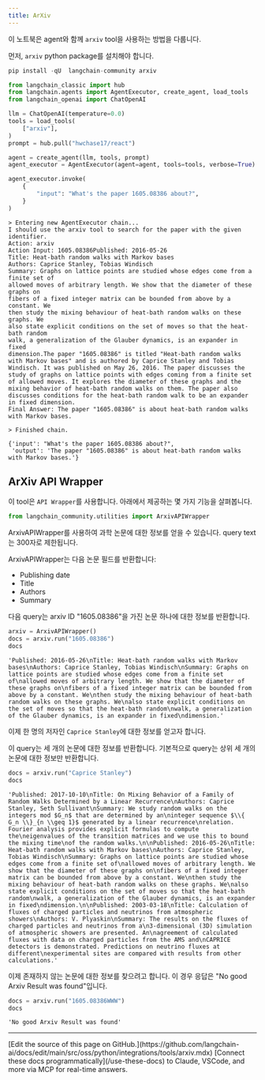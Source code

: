 ```yaml
---
title: ArXiv
---
```


이 노트북은 agent와 함께 `arxiv` tool을 사용하는 방법을 다룹니다.

먼저, `arxiv` python package를 설치해야 합니다.

```python
pip install -qU  langchain-community arxiv
```

```python
from langchain_classic import hub
from langchain.agents import AgentExecutor, create_agent, load_tools
from langchain_openai import ChatOpenAI

llm = ChatOpenAI(temperature=0.0)
tools = load_tools(
    ["arxiv"],
)
prompt = hub.pull("hwchase17/react")

agent = create_agent(llm, tools, prompt)
agent_executor = AgentExecutor(agent=agent, tools=tools, verbose=True)
```

```python
agent_executor.invoke(
    {
        "input": "What's the paper 1605.08386 about?",
    }
)
```

```output
> Entering new AgentExecutor chain...
I should use the arxiv tool to search for the paper with the given identifier.
Action: arxiv
Action Input: 1605.08386Published: 2016-05-26
Title: Heat-bath random walks with Markov bases
Authors: Caprice Stanley, Tobias Windisch
Summary: Graphs on lattice points are studied whose edges come from a finite set of
allowed moves of arbitrary length. We show that the diameter of these graphs on
fibers of a fixed integer matrix can be bounded from above by a constant. We
then study the mixing behaviour of heat-bath random walks on these graphs. We
also state explicit conditions on the set of moves so that the heat-bath random
walk, a generalization of the Glauber dynamics, is an expander in fixed
dimension.The paper "1605.08386" is titled "Heat-bath random walks with Markov bases" and is authored by Caprice Stanley and Tobias Windisch. It was published on May 26, 2016. The paper discusses the study of graphs on lattice points with edges coming from a finite set of allowed moves. It explores the diameter of these graphs and the mixing behavior of heat-bath random walks on them. The paper also discusses conditions for the heat-bath random walk to be an expander in fixed dimension.
Final Answer: The paper "1605.08386" is about heat-bath random walks with Markov bases.

> Finished chain.
```

```output
{'input': "What's the paper 1605.08386 about?",
 'output': 'The paper "1605.08386" is about heat-bath random walks with Markov bases.'}
```

## ArXiv API Wrapper

이 tool은 `API Wrapper`를 사용합니다. 아래에서 제공하는 몇 가지 기능을 살펴봅니다.

```python
from langchain_community.utilities import ArxivAPIWrapper
```

ArxivAPIWrapper를 사용하여 과학 논문에 대한 정보를 얻을 수 있습니다. query text는 300자로 제한됩니다.

ArxivAPIWrapper는 다음 논문 필드를 반환합니다:

- Publishing date
- Title
- Authors
- Summary

다음 query는 arxiv ID "1605.08386"을 가진 논문 하나에 대한 정보를 반환합니다.

```python
arxiv = ArxivAPIWrapper()
docs = arxiv.run("1605.08386")
docs
```

```output
'Published: 2016-05-26\nTitle: Heat-bath random walks with Markov bases\nAuthors: Caprice Stanley, Tobias Windisch\nSummary: Graphs on lattice points are studied whose edges come from a finite set of\nallowed moves of arbitrary length. We show that the diameter of these graphs on\nfibers of a fixed integer matrix can be bounded from above by a constant. We\nthen study the mixing behaviour of heat-bath random walks on these graphs. We\nalso state explicit conditions on the set of moves so that the heat-bath random\nwalk, a generalization of the Glauber dynamics, is an expander in fixed\ndimension.'
```

이제 한 명의 저자인 `Caprice Stanley`에 대한 정보를 얻고자 합니다.

이 query는 세 개의 논문에 대한 정보를 반환합니다. 기본적으로 query는 상위 세 개의 논문에 대한 정보만 반환합니다.

```python
docs = arxiv.run("Caprice Stanley")
docs
```

```output
'Published: 2017-10-10\nTitle: On Mixing Behavior of a Family of Random Walks Determined by a Linear Recurrence\nAuthors: Caprice Stanley, Seth Sullivant\nSummary: We study random walks on the integers mod $G_n$ that are determined by an\ninteger sequence $\\{ G_n \\}_{n \\geq 1}$ generated by a linear recurrence\nrelation. Fourier analysis provides explicit formulas to compute the\neigenvalues of the transition matrices and we use this to bound the mixing time\nof the random walks.\n\nPublished: 2016-05-26\nTitle: Heat-bath random walks with Markov bases\nAuthors: Caprice Stanley, Tobias Windisch\nSummary: Graphs on lattice points are studied whose edges come from a finite set of\nallowed moves of arbitrary length. We show that the diameter of these graphs on\nfibers of a fixed integer matrix can be bounded from above by a constant. We\nthen study the mixing behaviour of heat-bath random walks on these graphs. We\nalso state explicit conditions on the set of moves so that the heat-bath random\nwalk, a generalization of the Glauber dynamics, is an expander in fixed\ndimension.\n\nPublished: 2003-03-18\nTitle: Calculation of fluxes of charged particles and neutrinos from atmospheric showers\nAuthors: V. Plyaskin\nSummary: The results on the fluxes of charged particles and neutrinos from a\n3-dimensional (3D) simulation of atmospheric showers are presented. An\nagreement of calculated fluxes with data on charged particles from the AMS and\nCAPRICE detectors is demonstrated. Predictions on neutrino fluxes at different\nexperimental sites are compared with results from other calculations.'
```

이제 존재하지 않는 논문에 대한 정보를 찾으려고 합니다. 이 경우 응답은 "No good Arxiv Result was found"입니다.

```python
docs = arxiv.run("1605.08386WWW")
docs
```

```output
'No good Arxiv Result was found'
```

---

<Callout icon="pen-to-square" iconType="regular">
    [Edit the source of this page on GitHub.](https://github.com/langchain-ai/docs/edit/main/src/oss/python/integrations/tools/arxiv.mdx)
</Callout>
<Tip icon="terminal" iconType="regular">
    [Connect these docs programmatically](/use-these-docs) to Claude, VSCode, and more via MCP for    real-time answers.
</Tip>
